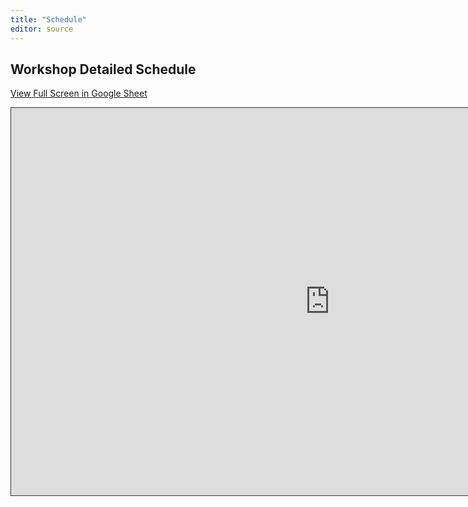 ---
title: "Schedule"
editor: source
---

## Workshop Detailed Schedule 

[View Full Screen in Google Sheet](https://docs.google.com/spreadsheets/d/17t7O8a7ARpl9OdNUMoBUYT17-L60YLBBJSqsugWOVC8/edit?usp=sharing)


```{=html}
<iframe class="slide-deck" src="https://docs.google.com/spreadsheets/d/17t7O8a7ARpl9OdNUMoBUYT17-L60YLBBJSqsugWOVC8/edit?usp=sharing" height="620" width="1020" style="border: 1px solid #2e3846;"></iframe>
```
